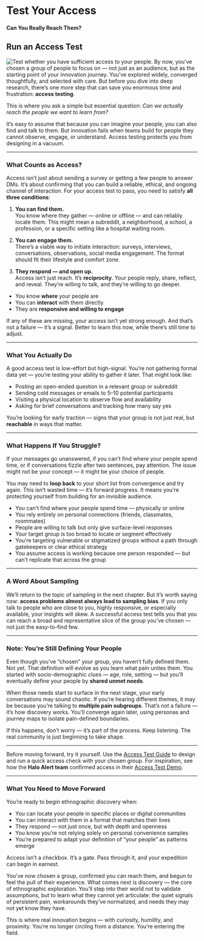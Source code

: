 # Test Your Access {#sec-test-people-chapter}

#### Can You Really Reach Them? {.subtitle}

<!--
::: callout-note
**How to Use This Chapter**  
Don’t just read — practice. Pair this chapter with the [Access Test Guide](toolkit/People_Test_Guide.qmd) and review the [Halo Alert - Access Test Demo](demo/exp-03-access-test.qmd). The chapter explains *why* access testing matters; the worksheet and demo show you *how to run one yourself*.  
:::
-->

## Run an Access Test {.unnumbered}

![Test whether you have sufficient access to your people.](images/213_people_test.svg){.wrapfig_right_25}
By now, you’ve chosen a group of people to focus on — not just as an audience, but as the starting point of your innovation journey. You’ve explored widely, converged thoughtfully, and selected with care. But before you dive into deep research, there’s one more step that can save you enormous time and frustration: **access testing**.

This is where you ask a simple but essential question: *Can we actually reach the people we want to learn from?*

It’s easy to assume that because you can imagine your people, you can also find and talk to them. But innovation fails when teams build for people they cannot observe, engage, or understand. Access testing protects you from designing in a vacuum.

---

### What Counts as Access?

Access isn’t just about sending a survey or getting a few people to answer DMs. It’s about confirming that you can build a reliable, ethical, and ongoing channel of interaction. For your access test to pass, you need to satisfy **all three conditions**:

1. **You can find them.**  
   You know where they gather — online or offline — and can reliably locate them. This might mean a subreddit, a neighborhood, a school, a profession, or a specific setting like a hospital waiting room.

2. **You can engage them.**  
   There’s a viable way to initiate interaction: surveys, interviews, conversations, observations, social media engagement. The format should fit their lifestyle and comfort zone.

3. **They respond — and open up.**  
   Access isn’t just reach. It’s **reciprocity**. Your people reply, share, reflect, and reveal. They’re willing to talk, and they’re willing to go deeper.

::: {.callout-tip title="Minimum Conditions for a Passed Access Test"}
- You know **where** your people are  
- You can **interact** with them directly  
- They are **responsive and willing to engage**  
:::

If any of these are missing, your access isn’t yet strong enough. And that’s not a failure — it’s a signal. Better to learn this now, while there’s still time to adjust.

---

### What You Actually Do

A good access test is low-effort but high-signal. You’re not gathering formal data yet — you’re testing your ability to gather it later. That might look like:

- Posting an open-ended question in a relevant group or subreddit  
- Sending cold messages or emails to 5–10 potential participants  
- Visiting a physical location to observe flow and availability  
- Asking for brief conversations and tracking how many say yes

You’re looking for early traction — signs that your group is not just real, but **reachable** in ways that matter.

---

### What Happens If You Struggle?

If your messages go unanswered, if you can’t find where your people spend time, or if conversations fizzle after two sentences, pay attention. The issue might not be your concept — it might be your choice of people.

You may need to **loop back** to your short list from convergence and try again. This isn’t wasted time — it’s forward progress. It means you’re protecting yourself from building for an invisible audience.

::: {.callout-warning title="When Access Isn’t Working"}
- You can’t find where your people spend time — physically or online  
- You rely entirely on personal connections (friends, classmates, roommates)  
- People are willing to talk but only give surface-level responses  
- Your target group is too broad to locate or segment effectively  
- You’re targeting vulnerable or stigmatized groups without a path through gatekeepers or clear ethical strategy  
- You assume access is working because one person responded — but can’t replicate that across the group  
:::

---

### A Word About Sampling

We’ll return to the topic of sampling in the next chapter. But it’s worth saying now: **access problems almost always lead to sampling bias**. If you only talk to people who are close to you, highly responsive, or especially available, your insights will skew. A successful access test tells you that you can reach a broad and representative slice of the group you’ve chosen — not just the easy-to-find few.

---

### Note: You’re Still Defining Your People

Even though you’ve “chosen” your group, you haven’t fully defined them. Not yet. That definition will evolve as you learn what pain unites them. You started with socio-demographic clues — age, role, setting — but you’ll eventually define your people by **shared unmet needs**.

When those needs start to surface in the next stage, your early conversations may sound chaotic. If you’re hearing different themes, it may be because you’re talking to **multiple pain subgroups**. That’s not a failure — it’s how discovery works. You’ll converge again later, using personas and journey maps to isolate pain-defined boundaries.

If this happens, don’t worry — it’s part of the process. Keep listening. The real community is just beginning to take shape.

---

Before moving forward, try it yourself. Use the [Access Test Guide](toolkit/People_Test_Guide.qmd) to design and run a quick access check with your chosen group. For inspiration, see how the **Halo Alert team** confirmed access in their [Access Test Demo](demo/exp-03-access-test.qmd).

---

### What You Need to Move Forward

You’re ready to begin ethnographic discovery when:

- You can locate your people in specific places or digital communities  
- You can interact with them in a format that matches their lives  
- They respond — not just once, but with depth and openness  
- You know you’re not relying solely on personal convenience samples  
- You’re prepared to adapt your definition of “your people” as patterns emerge  

Access isn’t a checkbox. It’s a gate. Pass through it, and your expedition can begin in earnest.

You’ve now chosen a group, confirmed you can reach them, and begun to feel the pull of their experience. What comes next is discovery — the core of ethnographic exploration. You’ll step into their world not to validate assumptions, but to learn what they cannot yet articulate: the quiet signals of persistent pain, workarounds they’ve normalized, and needs they may not yet know they have.

This is where real innovation begins — with curiosity, humility, and proximity. You’re no longer circling from a distance. You’re entering the field.

